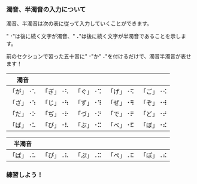 
### 濁音、半濁音の入力について

濁音、半濁音は次の表に従って入力していくことができます。

"⠐"は後に続く文字が濁音、"⠠"は後に続く文字が半濁音であることを示します。

前のセクションで習った五十音に"⠐"か"⠠"を付けるだけで、濁音半濁音が表せます！

| 濁音     |          |          |          |          |
| -------- | -------- | -------- | -------- | -------- |
| 「が」⠐⠡ | 「ぎ」⠐⠣ | 「ぐ」⠐⠩ | 「げ」⠐⠫ | 「ご」⠐⠪ |
| 「ざ」⠐⠱ | 「じ」⠐⠳ | 「ず」⠐⠹ | 「ぜ」⠐⠻ | 「ぞ」⠐⠺ |
| 「だ」⠐⠕ | 「ぢ」⠐⠗ | 「づ」⠐⠝ | 「で」⠐⠟ | 「ど」⠐⠞ |
| 「ば」⠐⠥ | 「び」⠐⠧ | 「ぶ」⠐⠭ | 「べ」⠐⠯ | 「ぼ」⠐⠮ |

| 半濁音   |          |          |          |          |
| -------- | -------- | -------- | -------- | -------- |
| 「ぱ」⠠⠥ | 「ぴ」⠠⠧ | 「ぷ」⠠⠭ | 「ぺ」⠠⠯ | 「ぽ」⠠⠮ |

### 練習しよう！

<PracticeTouch
  question="Q1 「がんばる」を入力してください。"
  answer="がんばる"
  length={6}
  brailleDotCount={6}
/>
<br />
<PracticeTouch
  question="Q2 「ごまあぶら」を入力してください。"
  answer="ごまあぶら"
  length={7}
  brailleDotCount={6}
/>
<br />
<PracticeTouch
  question="Q2 「ぺんぎん」を入力してください。"
  answer="ぺんぎん"
  length={7}
  brailleDotCount={6}
/>
